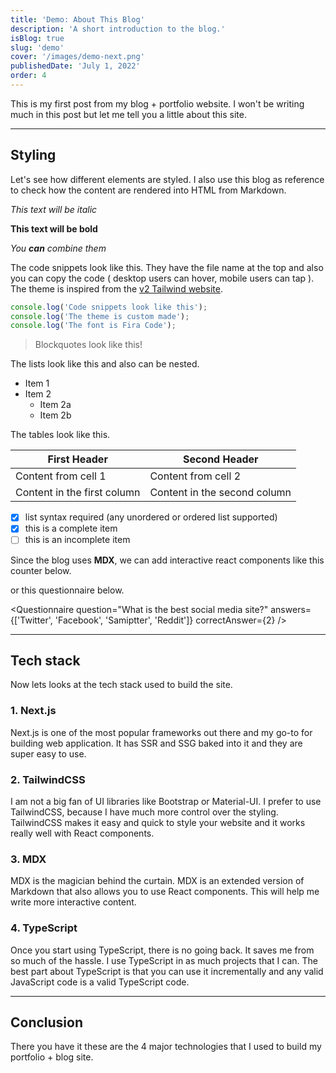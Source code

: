 ```yaml
---
title: 'Demo: About This Blog'
description: 'A short introduction to the blog.'
isBlog: true
slug: 'demo'
cover: '/images/demo-next.png'
publishedDate: 'July 1, 2022'
order: 4
---
```


This is my first post from my blog + portfolio website. I won't be writing much in this post but let me tell you a little about this site.

---

## Styling

Let's see how different elements are styled. I also use this blog as reference to check how the content are rendered into HTML from Markdown.

_This text will be italic_

**This text will be bold**

_You **can** combine them_

The code snippets look like this. They have the file name at the top and also you can copy the code ( desktop users can hover, mobile users can tap ). The theme is inspired from the [v2 Tailwind website](https://v2.tailwindcss.com/docs/utility-first).

```javascript:folder/file.js
console.log('Code snippets look like this');
console.log('The theme is custom made');
console.log('The font is Fira Code');
```

> Blockquotes look like this!

The lists look like this and also can be nested.

- Item 1
- Item 2
  - Item 2a
  - Item 2b

The tables look like this.

| First Header                | Second Header                |
| --------------------------- | ---------------------------- |
| Content from cell 1         | Content from cell 2          |
| Content in the first column | Content in the second column |

- [x] list syntax required (any unordered or ordered list supported)
- [x] this is a complete item
- [ ] this is an incomplete item

Since the blog uses **MDX**, we can add interactive react components like this counter below.

<Counter />

or this questionnaire below.

<Questionnaire
  question="What is the best social media site?"
  answers={['Twitter', 'Facebook', 'Samiptter', 'Reddit']}
  correctAnswer={2}
/>

---

## Tech stack

Now lets looks at the tech stack used to build the site.

### 1. Next.js

Next.js is one of the most popular frameworks out there and my go-to for building web application. It has SSR and SSG baked into it and they are super easy to use.

### 2. TailwindCSS

I am not a big fan of UI libraries like Bootstrap or Material-UI. I prefer to use TailwindCSS, because I have much more control over the styling. TailwindCSS makes it easy and quick to style your website and it works really well with React components.

### 3. MDX

MDX is the magician behind the curtain. MDX is an extended version of Markdown that also allows you to use React components. This will help me write more interactive content.

### 4. TypeScript

Once you start using TypeScript, there is no going back. It saves me from so much of the hassle. I use TypeScript in as much projects that I can. The best part about TypeScript is that you can use it incrementally and any valid JavaScript code is a valid TypeScript code.

---

## Conclusion

There you have it these are the 4 major technologies that I used to build my portfolio + blog site.
